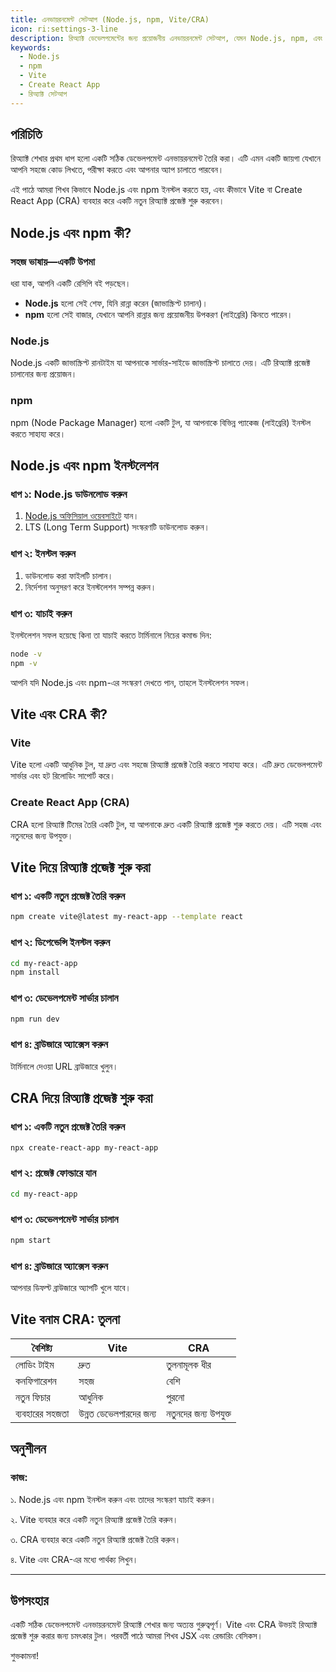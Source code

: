 ```yaml
---
title: এনভায়রনমেন্ট সেটআপ (Node.js, npm, Vite/CRA)
icon: ri:settings-3-line
description: রিঅ্যাক্ট ডেভেলপমেন্টের জন্য প্রয়োজনীয় এনভায়রনমেন্ট সেটআপ, যেমন Node.js, npm, এবং Vite/CRA-এর ব্যবহার।
keywords:
  - Node.js
  - npm
  - Vite
  - Create React App
  - রিঅ্যাক্ট সেটআপ
---
```


## পরিচিতি

রিঅ্যাক্ট শেখার প্রথম ধাপ হলো একটি সঠিক ডেভেলপমেন্ট এনভায়রনমেন্ট তৈরি করা। এটি এমন একটি জায়গা যেখানে আপনি সহজে কোড লিখতে, পরীক্ষা করতে এবং আপনার অ্যাপ চালাতে পারবেন।

এই পাঠে আমরা শিখব কিভাবে Node.js এবং npm ইনস্টল করতে হয়, এবং কীভাবে Vite বা Create React App (CRA) ব্যবহার করে একটি নতুন রিঅ্যাক্ট প্রজেক্ট শুরু করবেন।

## Node.js এবং npm কী?

### সহজ ভাষায়—একটি উপমা

ধরা যাক, আপনি একটি রেসিপি বই পড়ছেন।
- **Node.js** হলো সেই শেফ, যিনি রান্না করেন (জাভাস্ক্রিপ্ট চালান)।
- **npm** হলো সেই বাজার, যেখানে আপনি রান্নার জন্য প্রয়োজনীয় উপকরণ (লাইব্রেরি) কিনতে পারেন।

### Node.js
Node.js একটি জাভাস্ক্রিপ্ট রানটাইম যা আপনাকে সার্ভার-সাইডে জাভাস্ক্রিপ্ট চালাতে দেয়। এটি রিঅ্যাক্ট প্রজেক্ট চালানোর জন্য প্রয়োজন।

### npm
npm (Node Package Manager) হলো একটি টুল, যা আপনাকে বিভিন্ন প্যাকেজ (লাইব্রেরি) ইনস্টল করতে সাহায্য করে।

## Node.js এবং npm ইনস্টলেশন

### ধাপ ১: Node.js ডাউনলোড করুন
1. [Node.js অফিসিয়াল ওয়েবসাইটে](https://nodejs.org) যান।
2. LTS (Long Term Support) সংস্করণটি ডাউনলোড করুন।

### ধাপ ২: ইনস্টল করুন
1. ডাউনলোড করা ফাইলটি চালান।
2. নির্দেশনা অনুসরণ করে ইনস্টলেশন সম্পন্ন করুন।

### ধাপ ৩: যাচাই করুন
ইনস্টলেশন সফল হয়েছে কিনা তা যাচাই করতে টার্মিনালে নিচের কমান্ড দিন:
```bash
node -v
npm -v
```

আপনি যদি Node.js এবং npm-এর সংস্করণ দেখতে পান, তাহলে ইনস্টলেশন সফল।

## Vite এবং CRA কী?

### Vite
Vite হলো একটি আধুনিক টুল, যা দ্রুত এবং সহজে রিঅ্যাক্ট প্রজেক্ট তৈরি করতে সাহায্য করে। এটি দ্রুত ডেভেলপমেন্ট সার্ভার এবং হট রিলোডিং সাপোর্ট করে।

### Create React App (CRA)
CRA হলো রিঅ্যাক্ট টিমের তৈরি একটি টুল, যা আপনাকে দ্রুত একটি রিঅ্যাক্ট প্রজেক্ট শুরু করতে দেয়। এটি সহজ এবং নতুনদের জন্য উপযুক্ত।

## Vite দিয়ে রিঅ্যাক্ট প্রজেক্ট শুরু করা

### ধাপ ১: একটি নতুন প্রজেক্ট তৈরি করুন
```bash
npm create vite@latest my-react-app --template react
```

### ধাপ ২: ডিপেন্ডেন্সি ইনস্টল করুন
```bash
cd my-react-app
npm install
```

### ধাপ ৩: ডেভেলপমেন্ট সার্ভার চালান
```bash
npm run dev
```

### ধাপ ৪: ব্রাউজারে অ্যাক্সেস করুন
টার্মিনালে দেওয়া URL ব্রাউজারে খুলুন।

## CRA দিয়ে রিঅ্যাক্ট প্রজেক্ট শুরু করা

### ধাপ ১: একটি নতুন প্রজেক্ট তৈরি করুন
```bash
npx create-react-app my-react-app
```

### ধাপ ২: প্রজেক্ট ফোল্ডারে যান
```bash
cd my-react-app
```

### ধাপ ৩: ডেভেলপমেন্ট সার্ভার চালান
```bash
npm start
```

### ধাপ ৪: ব্রাউজারে অ্যাক্সেস করুন
আপনার ডিফল্ট ব্রাউজারে অ্যাপটি খুলে যাবে।

## Vite বনাম CRA: তুলনা

| বৈশিষ্ট্য              | Vite                          | CRA                           |
|-----------------------|------------------------------|------------------------------|
| লোডিং টাইম           | দ্রুত                         | তুলনামূলক ধীর                |
| কনফিগারেশন           | সহজ                          | বেশি                          |
| নতুন ফিচার           | আধুনিক                       | পুরনো                        |
| ব্যবহারের সহজতা       | উন্নত ডেভেলপারদের জন্য       | নতুনদের জন্য উপযুক্ত          |

## অনুশীলন

### কাজ:

১. Node.js এবং npm ইনস্টল করুন এবং তাদের সংস্করণ যাচাই করুন।

২. Vite ব্যবহার করে একটি নতুন রিঅ্যাক্ট প্রজেক্ট তৈরি করুন।

৩. CRA ব্যবহার করে একটি নতুন রিঅ্যাক্ট প্রজেক্ট তৈরি করুন।

৪. Vite এবং CRA-এর মধ্যে পার্থক্য লিখুন।

---

## উপসংহার

একটি সঠিক ডেভেলপমেন্ট এনভায়রনমেন্ট রিঅ্যাক্ট শেখার জন্য অত্যন্ত গুরুত্বপূর্ণ। Vite এবং CRA উভয়ই রিঅ্যাক্ট প্রজেক্ট শুরু করার জন্য চমৎকার টুল। পরবর্তী পাঠে আমরা শিখব JSX এবং রেন্ডারিং বেসিকস।

শুভকামনা!
